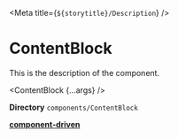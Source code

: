



<Meta title={`${storytitle}/Description`} />

# ContentBlock

<div className="description">This is the description of the component.</div>

<ContentBlock {...args} />

**Directory** `components/ContentBlock`

[**component-driven**](/story/molecules-contentblock--primary-content-block)

